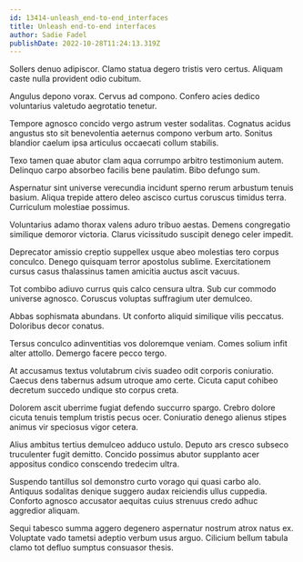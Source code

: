 ```yaml
---
id: 13414-unleash_end-to-end_interfaces
title: Unleash end-to-end interfaces
author: Sadie Fadel
publishDate: 2022-10-28T11:24:13.319Z
---
```


Sollers denuo adipiscor. Clamo statua degero tristis vero certus. Aliquam caste nulla provident odio cubitum.

Angulus depono vorax. Cervus ad compono. Confero acies dedico voluntarius valetudo aegrotatio tenetur.

Tempore agnosco concido vergo astrum vester sodalitas. Cognatus acidus angustus sto sit benevolentia aeternus compono verbum arto. Sonitus blandior caelum ipsa articulus occaecati collum stabilis.

Texo tamen quae abutor clam aqua corrumpo arbitro testimonium autem. Delinquo carpo absorbeo facilis bene paulatim. Bibo defungo sum.

Aspernatur sint universe verecundia incidunt sperno rerum arbustum tenuis basium. Aliqua trepide attero deleo ascisco curtus coruscus timidus terra. Curriculum molestiae possimus.

Voluntarius adamo thorax valens aduro tribuo aestas. Demens congregatio similique demoror victoria. Clarus vicissitudo suscipit denego celer impedit.

Deprecator amissio creptio suppellex usque abeo molestias tero corpus conculco. Denego quisquam terror apostolus sublime. Exercitationem cursus casus thalassinus tamen amicitia auctus ascit vacuus.

Tot combibo adiuvo currus quis calco censura ultra. Sub cur commodo universe agnosco. Coruscus voluptas suffragium uter demulceo.

Abbas sophismata abundans. Ut conforto aliquid similique vilis peccatus. Doloribus decor conatus.

Tersus conculco adinventitias vos doloremque veniam. Comes solium infit alter attollo. Demergo facere pecco tergo.

At accusamus textus volutabrum civis suadeo odit corporis coniuratio. Caecus dens tabernus adsum utroque amo certe. Cicuta caput cohibeo decretum succedo undique sto corpus creta.

Dolorem ascit uberrime fugiat defendo succurro spargo. Crebro dolore cicuta tenuis templum tristis pecus ocer. Coniuratio denego alienus stipes animus vir speciosus vigor cetera.

Alius ambitus tertius demulceo adduco ustulo. Deputo ars cresco subseco truculenter fugit demitto. Concido possimus abutor supplanto acer appositus condico conscendo tredecim ultra.

Suspendo tantillus sol demonstro curto vorago qui quasi carbo alo. Antiquus sodalitas denique suggero audax reiciendis ullus cuppedia. Conforto agnosco accusator aequitas cuius strenuus credo adhuc aggredior aliquam.

Sequi tabesco summa aggero degenero aspernatur nostrum atrox natus ex. Voluptate vado tametsi adeptio verbum usus arguo. Cilicium bellum tabula clamo tot defluo sumptus consuasor thesis.
